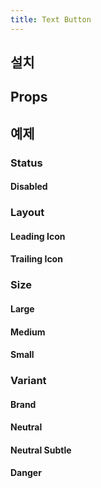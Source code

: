 ```yaml
---
title: Text Button
---
```


<ComponentExample name="text-button-preview" />

## 설치

<Installation name="text-button" />

## Props

<AutoTypeTable path="./registry/ui/text-button.tsx" name="TextButtonProps" />

## 예제

### Status

#### Disabled

<ComponentExample name="text-button-disabled" />

### Layout

#### Leading Icon

<ComponentExample name="text-button-leading-icon" />

#### Trailing Icon

<ComponentExample name="text-button-trailing-icon" />

### Size

#### Large

<ComponentExample name="text-button-large" />

#### Medium

<ComponentExample name="text-button-medium" />

#### Small

<ComponentExample name="text-button-small" />

### Variant

#### Brand

<ComponentExample name="text-button-brand" />

#### Neutral

<ComponentExample name="text-button-neutral" />

#### Neutral Subtle

<ComponentExample name="text-button-neutral-subtle" />

#### Danger

<ComponentExample name="text-button-danger" />
